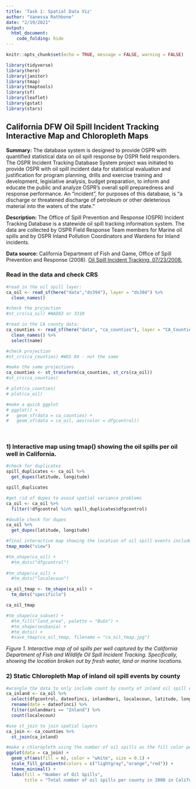 ```yaml
---
title: 'Task 1: Spatial Data Viz'
author: "Vanessa Rathbone"
date: "2/19/2021"
output: 
  html_document:
    code_folding: hide
---
```


```r
knitr::opts_chunk$set(echo = TRUE, message = FALSE, warning = FALSE)

library(tidyverse)
library(here)
library(janitor)
library(tmap)
library(tmaptools)
library(sf)
library(leaflet)
library(gstat)
library(stars)
```

## California DFW Oil Spill Incident Tracking Interactive Map and Chloropleth Maps 

**Summary:**
The database system is designed to provide OSPR with quantified statistical data on oil spill response by OSPR field responders. The OSPR Incident Tracking Database System project was initiated to provide OSPR with oil spill incident data for statistical evaluation and justification for program planning, drills and exercise training and development, legislative analysis, budget preparation, to inform and educate the public and analyze OSPR's overall spill preparedness and response performance. An "incident", for purposes of this database, is "a discharge or threatened discharge of petroleum or other deleterious material into the waters of the state."

**Description:**
The Office of Spill Prevention and Response (OSPR) Incident Tracking Database is a statewide oil spill tracking information system. The data are collected by OSPR Field Response Team members for Marine oil spills and by OSPR Inland Pollution Coordinators and Wardens for Inland incidents.

**Data source:** California Department of Fish and Game, Office of Spill Prevention and Response (2008). [Oil Spill Incident Tracking, 07/23/2008.](https://map.dfg.ca.gov/metadata/ds0394.html)

### Read in the data and check CRS
```r
#read in the oil spill layer:
ca_oil <- read_sf(here("data","ds394"), layer = "ds394") %>% 
  clean_names()

#check the projection
#st_crs(ca_oil) #NAD83 or 3310

#read in the CA county data:
ca_counties <- read_sf(here("data", "ca_counties"), layer = "CA_Counties_TIGER2016") %>% 
  clean_names() %>% 
  select(name)

#check projection
#st_crs(ca_counties) #WGS 84 - not the same

#make the same projections 
ca_counties <- st_transform(ca_counties, st_crs(ca_oil))
#st_crs(ca_counties)

# plot(ca_counties)
# plot(ca_oil)

#make a quick ggplot
# ggplot() +
#   geom_sf(data = ca_counties) +
#   geom_sf(data = ca_oil, aes(color = dfgcontrol))
  
  
```

### 1) Interactive map using tmap() showing the oil spills per oil well in California. 
```r

#check for duplicates
spill_duplicates <- ca_oil %>% 
  get_dupes(latitude, longitude)

spill_duplicates

#get rid of dupes to avoid spatial variance problems
ca_oil <- ca_oil %>% 
  filter(!dfgcontrol %in% spill_duplicates$dfgcontrol)

#double check for dupes
ca_oil %>% 
  get_dupes(latitude, longitude)

```


```r

#final interactive map showing the location of oil spill events included in the data
tmap_mode("view")

#tm_shape(ca_oil) +
  #tm_dots("dfgcontrol")
  
#tm_shape(ca_oil) +
  #tm_dots("localecoun")

ca_oil_tmap <- tm_shape(ca_oil) +
  tm_dots("specificlo")

ca_oil_tmap

#tm_shape(ca_subset) +
  #tm_fill("land_area", palette = "BuGn") +
  #tm_shape(sesbania) +
  #tm_dots() +
  #save_tmap(ca_oil_tmap, filename = "ca_oil_tmap.jpg")

```
*Figure 1. Interactive map of oil spills per well captured by the California Department of Fish and Wildlife Oil Spill Incident Tracking. Specifically, showing the location broken out by fresh water, land or marine locations.*

### 2) Static Chloropleth Map of inland oil spill events by county
```r

#wrangle the data to only include count by county of inland oil spill events in 2008 
ca_inland <- ca_oil %>% 
  select(dfgcontrol, dateofinci, inlandmari, localecoun, latitude, longitude, geometry) %>% 
  rename(date = dateofinci) %>% 
  filter(inlandmari == "Inland") %>% 
  count(localecoun)

#use st_join to join spatial layers
ca_join <- ca_counties %>% 
  st_join(ca_inland)

#make a chloropleth using the number of oil spills as the fill color per county:
ggplot(data = ca_join) +
  geom_sf(aes(fill = n), color = "white", size = 0.1) +
  scale_fill_gradientn(colors = c("lightgray","orange","red")) +
  theme_minimal() +
  labs(fill = "Number of Oil Spills",
       title = "Total number of oil spills per county in 2008 in California")


```

